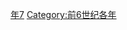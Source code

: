 {{Catnav|頁面分類|历史|歷史時代|年|前6世纪各年}}

{{catmore}}

[[Category:前590年代|年7]]
[[Category:前6世纪各年|Category:前6世纪各年]]